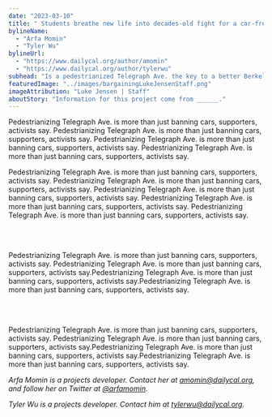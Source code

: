```yaml
---
date: "2023-03-10"
title: " Students breathe new life into decades-old fight for a car-free Telegraph"
bylineName:
  - "Arfa Momin"
  - "Tyler Wu"
bylineUrl:
  - "https://www.dailycal.org/author/amomin"
  - "https://www.dailycal.org/author/tylerwu"
subhead: "Is a pedestrianized Telegraph Ave. the key to a better Berkeley?"
featuredImage: "../images/bargainingLukeJensenStaff.png"
imageAttribution: "Luke Jensen | Staff"
aboutStory: "Information for this project come from ______."
---
```


Pedestrianizing Telegraph Ave. is more than just banning cars, supporters, activists say. Pedestrianizing Telegraph Ave. is more than just banning cars, supporters, activists say. Pedestrianizing Telegraph Ave. is more than just banning cars, supporters, activists say. Pedestrianizing Telegraph Ave. is more than just banning cars, supporters, activists say.

Pedestrianizing Telegraph Ave. is more than just banning cars, supporters, activists say. Pedestrianizing Telegraph Ave. is more than just banning cars, supporters, activists say. Pedestrianizing Telegraph Ave. is more than just banning cars, supporters, activists say. Pedestrianizing Telegraph Ave. is more than just banning cars, supporters, activists say. Pedestrianizing Telegraph Ave. is more than just banning cars, supporters, activists say.

<br />

<OptionWidthBarChart />

<br />

Pedestrianizing Telegraph Ave. is more than just banning cars, supporters, activists say. Pedestrianizing Telegraph Ave. is more than just banning cars, supporters, activists say.Pedestrianizing Telegraph Ave. is more than just banning cars, supporters, activists say.Pedestrianizing Telegraph Ave. is more than just banning cars, supporters, activists say.

<br />

<OptionWidthViz2 />

<br />

Pedestrianizing Telegraph Ave. is more than just banning cars, supporters, activists say. Pedestrianizing Telegraph Ave. is more than just banning cars, supporters, activists say.Pedestrianizing Telegraph Ave. is more than just banning cars, supporters, activists say.Pedestrianizing Telegraph Ave. is more than just banning cars, supporters, activists say.

_Arfa Momin is a projects developer. Contact her at [amomin@dailycal.org](mailto:amomin@dailycal.org), and follow her on Twitter at <a href="https://twitter.com/arfamomin" target="_blank">@arfamomin</a>._

_Tyler Wu is a projects developer. Contact him at [tylerwu@dailycal.org](mailto:tylerwu@dailycal.org)._
